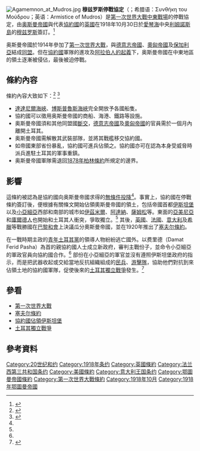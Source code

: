 {{noteta
|G1=地名
}}
[[File:Agamemnon_at_Mudros.jpg|thumb]]
'''穆兹罗斯停戰協定'''（'''{{lang-tr|Mondros Mütarekesi}}'''；希腊语：Συνθήκη του Μούδρου；英语：Armistice of Mudros）是[[第一次世界大戰#東、南戰場|第一次世界大戰中東戰場]]的停戰協定，由[[奥斯曼帝國|奥斯曼帝國]]與代表[[協約國|協約國]]的[[大英帝國|英國]]在1918年10月30日於[[愛琴海|愛琴海]]中央[[利姆諾斯島|利姆諾斯島]]的[[穆兹罗斯|穆兹罗斯]]簽訂。<ref name="B">
{{cite web| url=http://tw.britannica.com/MiniSite/Article/id00038525.html| title=穆德洛斯停戰協定| accessdate=2008年6月15日| author=[[大英百科全書|大英百科全書]]| date=2005年| publisher=大英百科全書線上繁體中文版| language=zh-tw| deadurl=yes| archiveurl=https://web.archive.org/web/20080506183036/http://tw.britannica.com/MiniSite/Article/id00038525.html| archivedate=2008年5月6日}}</ref>

奥斯曼帝國於1914年參加了[[第一次世界大戰|第一次世界大戰]]，與[[德意志帝國|德意志帝國]]、[[奧匈帝國|奧匈帝國]]及[[保加利亞|保加利亞]]結成[[同盟國_(第一次世界大戰)|同盟]]。但在[[協約國|協約國]]軍隊的進攻及[[阿拉伯起義|阿拉伯人的起義]]下，奥斯曼帝國在中東地區的領土逐漸被侵佔，最後被迫停戰。

== 條約內容 ==
條約內容大致如下：<ref name="W">
{{Cite book
| author    = 吳興東
| title     = 土耳其史：歐亞十字路口上的國家
| location  = 台北
| publisher = 三民書局
| date      = 2003年6月
| pages     = 125 及 128 頁
| isbn      = 957-14-3710-7
| language  = zh-tw}}
</ref>
<ref name="M">
{{Cite book
| author    = Justin McCarthy
| title     = The Ottoman Turks:  An Introductory History to 1923
| url    = https://archive.org/details/ottomanturksintr0000mcca
| location  = USA
| publisher = Addison Wesley Longman Inc.
| date      = 1997
| pages     = [https://archive.org/details/ottomanturksintr0000mcca/page/372 372], 373 及 380 頁
| isbn      = 0-582-25655-0
| language  = en}}
</ref>
* [[達達尼爾海峽|達達尼爾海峽]]、[[博斯普魯斯海峽|博斯普魯斯海峽]]完全開放予各國船隻。
* 協約國可以徵用奥斯曼帝國的商船、海港、鐵路等設施。
* 奥斯曼帝國須和其他同盟國[[斷交|斷交]]，[[德意志帝國|德意志帝國]]及[[奧匈帝國|奧匈帝國]]的官員需於一個月內離開土耳其。
* 奥斯曼帝國需解散其武裝部隊，並將其戰艦移交協約國。
* 如帝國東部省份暴亂，協約國可進兵佔領之。協約國亦可在認為本身受威脅時派兵進駐土耳其的軍事重鎮。
* 奥斯曼帝國軍隊需退回[[1878年柏林條約|1878年柏林條約]]所規定的邊界。

== 影響 ==
這條約被認為是協約國向奥斯曼帝國求得的[[無條件投降|無條件投降]]<ref name="M" />。事實上，協約國在停戰條約簽訂後，便根據有關條文開始佔領奧斯曼帝國的領土，包括帝國首都[[伊斯坦堡|伊斯坦堡]]以及[[小亞細亞|小亞細亞]]西部和南部的城市如[[伊茲米爾|伊茲米爾]]、[[阿達納|阿達納]]、[[薩姆松|薩姆松]]等。東面的[[亞美尼亞|亞美尼亞]]和[[庫爾德人|庫爾德人]]也開始和土耳其人衝突，爭取獨立。<ref name="W" /> 其後，[[大英帝國|英國]]、[[法蘭西第三共和國|法國]]、[[意大利王國|意大利]]及[[希臘|希臘]]等戰勝國在[[巴黎和會_(1919年)|巴黎和會]]上決議瓜分奧斯曼帝國，並在1920年推出了[[塞夫尔条约|塞夫尔條約]]。

在一戰時期主政的[[青年土耳其黨|青年土耳其黨]]的領導人物紛紛逃亡國外。以费里德（Damat Ferid Pasha）為首的親協約國人士成立新政府，審判主戰份子，並命令小亞細亞的軍政官員向協約國合作。<ref name="M" /> 部份在小亞細亞的軍官並沒有遵照伊斯坦堡政府的指示，而是把武器收起或交給當地反抗組織組成的[[民兵|民兵]]、[[游擊隊|游擊隊]]，協助他們對抗到來佔領土地的協約國軍隊，促使後來的[[土耳其獨立戰爭|土耳其獨立戰爭]]發生。<ref name="F">{{Cite book
| author    = Frank Tachau
| others    = 郭季嫻譯 
| title     = 開創時代政治巨人：凱末爾
| location  = 台北
| publisher = 鹿橋文化事業
| date      = 2000年
| pages     = 47 及 48 頁
| isbn      = 957-523-003-5
| language  = zh-tw}}</ref>

== 參看 ==
* [[第一次世界大戰|第一次世界大戰]]
*[[塞夫尔条约|塞夫尔條約]]
* [[協約國佔領伊斯坦堡|協約國佔領伊斯坦堡]]
* [[土耳其獨立戰爭|土耳其獨立戰爭]]

== 參考資料 ==
{{reflist}}

{{第一次世界大戰條約}}
{{第一次世界大战}}
{{DEFAULTSORT:Mudros}}
[[Category:20世纪和约|Category:20世纪和约]]
[[Category:1918年条约|Category:1918年条约]]
[[Category:英國條約|Category:英國條約]]
[[Category:法兰西第三共和国条约|Category:法兰西第三共和国条约]]
[[Category:美國條約|Category:美國條約]]
[[Category:意大利王国条约|Category:意大利王国条约]]
[[Category:鄂圖曼帝國條約|Category:鄂圖曼帝國條約]]
[[Category:第一次世界大戰條約|Category:第一次世界大戰條約]]
[[Category:1918年10月|Category:1918年10月]]
[[Category:1918年鄂圖曼帝國|Category:1918年鄂圖曼帝國]]